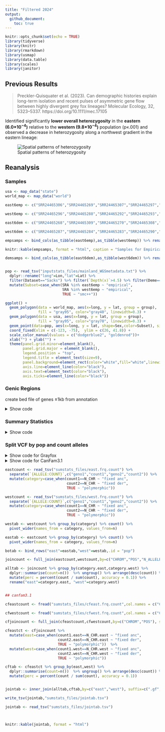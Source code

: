 ```yaml
---
title: "Filtered 2024"
output: 
  github_document:
    toc: true
---
```


```r
knitr::opts_chunk$set(echo = TRUE)
library(tidyverse)
library(knitr)
library(rmarkdown)
library(usmap)
library(data.table)
library(scales)
library(janitor)
```

## Previous Results
 
>Preckler-Quisquater et al. (2023). Can demographic histories explain long-term isolation and recent pulses of asymmetric gene flow between highly divergent grey fox lineages? Molecular Ecology, 32, 5323–5337. https://doi.org/10.1111/mec.17105

Identified significantly **lower overall heterozygosity** in the **eastern (6.0×10<sup>−4</sup>)** relative to the **western (9.8×10<sup>−4</sup>)** population (p«.001) and observed a decrease in heterozygosity along a northwest gradient in the eastern lineage:

![Spatial patterns of heterozygosity](https://onlinelibrary.wiley.com/cms/asset/95887713-c8e0-4754-a42f-c3f0aeedb70a/mec17105-fig-0006-m.jpg)

## Reanalysis

### Samples 
```r

usa <- map_data("state")
world_map <- map_data("world")

east6emp <- c("SRR24465306","SRR24465269","SRR24465307","SRR24465297","SRR24465272","SRR24465305")

west6emp <- c("SRR24465296","SRR24465288","SRR24465292","SRR24465293","SRR24465285","SRR24465294")

east6dem <- c("SRR24465268","SRR24465309","SRR24465270","SRR24465308","SRR24465271","SRR24465304")

west6dem <- c("SRR24465287","SRR24465284","SRR24465283","SRR24465290","SRR24465289","SRR24465291")

empsamps <- bind_cols(as_tibble(east6emp),as_tibble(west6emp)) %>% rename("East"="value...1", "West"="value...2")

knitr::kable(empsamps, format = "html", caption = "Samples for Empirical Analysis")

demsamps <- bind_cols(as_tibble(east6dem),as_tibble(west6dem)) %>% rename("East"="value...1", "West"="value...2")


pop <- read_tsv("inputstats_files/mainland_WGSmetadata.txt") %>% 
  dplyr::rename("long"=Lon,"lat"=Lat) %>% 
  filter(Dataset=="Sacks") %>% filter(`Depth(x)`>4.5) %>% filter(Deme=="pure") %>% 
  mutate(Subset=case_when(SRA %in% east6emp ~ "empirical",
                          SRA %in% west6emp ~ "empirical",
                          TRUE ~ "smc++"))

ggplot() +
  geom_polygon(data = world_map, aes(x=long, y = lat, group = group), 
               fill = "gray95", color="gray40", linewidth=0.3) + 
  geom_polygon(data = usa, aes(x=long, y = lat, group = group), 
               fill = "gray95", color="gray70", linewidth=0.3) + 
  geom_point(data=pop, aes(x=long, y = lat, shape=Sex,color=Subset), size=3) +
  coord_fixed(xlim = c(-123, -75),  ylim = c(26, 41.8)) +
  scale_color_manual(values = c("dodgerblue2", "goldenrod"))+
  xlab("") + ylab("") +
  theme(panel.grid.minor=element_blank(),
        panel.grid.major = element_blank(),
        legend.position = "top",
        legend.title = element_text(size=9),
        panel.background=element_rect(color="white",fill="white",linewidth = 0.5),
        axis.line=element_line(color="black"),
        axis.text=element_text(color="black"),
        axis.ticks=element_line(color="black")) 
```

### Genic Regions

create bed file of genes ±1kb from annotation

<details>
<summary>Show code</summary>
<br>
```r


##Canfam3.1 annotation

chroms <- read_tsv("sumstats_files/canfamchrom.txt")

cfgenes <- read_tsv("sumstats_files/canFam3.1_ensembleGenes", col_names = T) %>% 
  left_join(chroms, by=c("chrom"="Chromosome")) %>% 
  filter(str_detect(chrom, "chr\\d")) %>%  
  mutate(newstart=txStart-1000, newend=txEnd+1000) %>% 
  mutate(start=case_when(newstart<0 ~ 1, TRUE ~ newstart)) %>%
  mutate(end=case_when(newend>as.numeric(Size) ~ as.numeric(Size), TRUE ~ newend)) %>%
  select(chrom,start,end)

mergecf <- bed_merge(cfgenes)

mergecf %>% write_tsv("sumstats_files/cfgenes1kb.bed", col_names = F)


#Grayfox liftover annotation

galba <- fread("sumstats_files/galba.gtf.gz")

chroms <- read_tsv("inputstats_files/grayfox_renameChroms_number.txt", col_names = c("scaf","chrom")) %>% 
  separate(scaf, remove=F, c(NA,NA,NA,NA,NA,"length"))

gfgenes <- galba %>% left_join(chroms,by=c("V1"="scaf")) %>% na.omit() %>%
  mutate(newstart=V4-1000, newend=V5+1000) %>% 
  mutate(start=case_when(newstart<0 ~ 1, TRUE ~ newstart)) %>%
  mutate(end=case_when(newend>as.numeric(length) ~ as.numeric(length), TRUE ~ newend)) %>%
  select(chrom,start,end)

mergegf <- bed_merge(gfgenes)

mergegf %>% write_tsv("sumstats_files/gfgenes1kb.bed", col_names = F)

```
</details>





### Summary Statistics 
<details>
<summary>Show code</summary>
<br>
```bash
#!/bin/sh
#SBATCH --job-name=varpi10kb
#SBATCH --output=/scratch1/marjanak/varpi10kb.out
#SBATCH --error=/scratch1/marjanak/varpi10kb.err
#SBATCH --partition=qcb
#SBATCH --time=30:00:00
#SBATCH --ntasks=1
#SBATCH --cpus-per-task=4
#SBATCH --mem-per-cpu=8000MB
#SBATCH --mail-type=END,FAIL # notifications for job done & fail
#SBATCH --mail-user=marjanak@usc.edu

module load vcftools
module load bcftools

vcftools --gzvcf /project/jazlynmo_738/DataRepository/Canids/Variants/GrayFox/Mainland/grayfox_filtered.renameChroms.Mainland.drop295.ACgr25_DPgr165lt500.vcf.gz --keep east6.txt --exclude-bed gfgenes1kb.bed --window-pi 10000 --out gf_east6_pi_10kb.out

vcftools --gzvcf /project/jazlynmo_738/DataRepository/Canids/Variants/GrayFox/Mainland/Canfam3.1_filtered.renameChroms.Mainland.drop295.ACgr25_DPgr165lt500.vcf.gz --keep east6.txt --exclude-bed cfgenes1kb.bed --window-pi 10000 --out cf_east6_pi_10kb.out

vcftools --gzvcf /project/jazlynmo_738/DataRepository/Canids/Variants/GrayFox/Mainland/grayfox_filtered.renameChroms.Mainland.drop295.ACgr25_DPgr165lt500.vcf.gz --keep west6.txt --exclude-bed gfgenes1kb.bed --window-pi 10000 --out gf_west6_pi_10kb.out

vcftools --gzvcf /project/jazlynmo_738/DataRepository/Canids/Variants/GrayFox/Mainland/Canfam3.1_filtered.renameChroms.Mainland.drop295.ACgr25_DPgr165lt500.vcf.gz --keep west6.txt --exclude-bed cfgenes1kb.bed --window-pi 10000 --out cf_west6_pi_10kb.out

vcftools --gzvcf /project/jazlynmo_738/DataRepository/Canids/Variants/GrayFox/Mainland/grayfox_filtered.renameChroms.Mainland.drop295.ACgr25_DPgr165lt500.vcf.gz --keep empirical.txt --exclude-bed gfgenes1kb.bed --het --out grayfox.het

vcftools --gzvcf /project/jazlynmo_738/DataRepository/Canids/Variants/GrayFox/Mainland/Canfam3.1_filtered.renameChroms.Mainland.drop295.ACgr25_DPgr165lt500.vcf.gz --keep empirical.txt --exclude-bed cfgenes1kb.bed --het --out canfam31.het

bcftools stats -S empirical.txt -T ^gfgenes1kb.bed /project/jazlynmo_738/DataRepository/Canids/Variants/GrayFox/Mainland/grayfox_filtered.renameChroms.Mainland.drop295.ACgr25_DPgr165lt500.vcf.gz > grayfox.seg

bcftools stats -S empirical.txt -T ^cfgenes1kb.bed /project/jazlynmo_738/DataRepository/Canids/Variants/GrayFox/Mainland/Canfam3.1_filtered.renameChroms.Mainland.drop295.ACgr25_DPgr165lt500.vcf.gz > canfam31.seg



```
</details>


### Split VCF by pop and count alleles 
<details>
<summary>Show code for Grayfox</summary>
<br>
```bash
#!/bin/sh
#SBATCH --job-name=sepvcf
#SBATCH --output=/scratch1/marjanak/sepvcf.out
#SBATCH --error=/scratch1/marjanak/sepvcf.err
#SBATCH --partition=qcb
#SBATCH --time=10:00:00
#SBATCH --ntasks=1
#SBATCH --cpus-per-task=4
#SBATCH --mem-per-cpu=8000MB
#SBATCH --mail-type=END,FAIL # notifications for job done & fail
#SBATCH --mail-user=marjanak@usc.edu

module load bcftools

bcftools view -Oz -S west6.txt /project/jazlynmo_738/DataRepository/Canids/Variants/GrayFox/Mainland/grayfox_filtered.renameChroms.Mainland.drop295.ACgr25_DPgr165lt500.vcf.gz > west6.vcf.gz

bcftools view -Oz -S east6.txt /project/jazlynmo_738/DataRepository/Canids/Variants/GrayFox/Mainland/grayfox_filtered.renameChroms.Mainland.drop295.ACgr25_DPgr165lt500.vcf.gz > east6.vcf.gz

bcftools index -t west6.vcf.gz

bcftools index -t east6.vcf.gz

vcftools --gzvcf east6.vcf.gz --counts --exclude-bed gfgenes1kb.bed

vcftools --gzvcf west6.vcf.gz --counts --exclude-bed gfgenes1kb.bed
```
</details>



<details>
<summary>Show code for CanFam3.1</summary>
<br>
```bash
#!/bin/sh
#SBATCH --job-name=cfsepvcf
#SBATCH --output=/scratch1/marjanak/cfsepvcf.out
#SBATCH --error=/scratch1/marjanak/cfsepvcf.err
#SBATCH --partition=qcb
#SBATCH --time=10:00:00
#SBATCH --ntasks=1
#SBATCH --cpus-per-task=4
#SBATCH --mem-per-cpu=8000MB
#SBATCH --mail-type=END,FAIL # notifications for job done & fail
#SBATCH --mail-user=marjanak@usc.edu

module load bcftools
module load vcftools

bcftools view -Oz -S west6.txt /project/jazlynmo_738/DataRepository/Canids/Variants/GrayFox/Mainland/Canfam3.1_filtered.renameChroms.Mainland.drop295.ACgr25_DPgr165lt500.vcf.gz > cfwest6.vcf.gz

bcftools view -Oz -S east6.txt /project/jazlynmo_738/DataRepository/Canids/Variants/GrayFox/Mainland/Canfam3.1_filtered.renameChroms.Mainland.drop295.ACgr25_DPgr165lt500.vcf.gz > cfeast6.vcf.gz

bcftools index -t cfwest6.vcf.gz

bcftools index -t cfeast6.vcf.gz

vcftools --gzvcf cfeast6.vcf.gz --counts --exclude-bed cfgenes1kb.bed --out cfeast

vcftools --gzvcf cfwest6.vcf.gz --counts --exclude-bed cfgenes1kb.bed --out cfwest


```
</details>




```r
eastcount <- read_tsv("sumstats_files/east.frq.count") %>% 
  separate(`{ALLELE:COUNT}`,c("geno1","count1","geno2","count2")) %>%
  mutate(category=case_when(count1==N_CHR ~ "fixed anc",
                            count2==N_CHR ~ "fixed der",
                            TRUE ~ "polymorphic"))

westcount <- read_tsv("sumstats_files/west.frq.count") %>% 
  separate(`{ALLELE:COUNT}`,c("geno1","count1","geno2","count2")) %>%
  mutate(category=case_when(count1==N_CHR ~ "fixed anc",
                            count2==N_CHR ~ "fixed der",
                            TRUE ~ "polymorphic"))

westab <- westcount %>% group_by(category) %>% count() %>% 
  pivot_wider(names_from = category, values_from=n)

eastab <- eastcount %>% group_by(category) %>% count() %>% 
  pivot_wider(names_from = category, values_from=n)

botab <- bind_rows("east"=eastab,"west"=westab,.id = "pop")

joincount <- full_join(eastcount,westcount,by=c("CHROM","POS","N_ALLELES","geno1","geno2"), suffix=c(".east",".west") )

alltab <- joincount %>% group_by(category.east,category.west) %>% 
  dplyr::summarise(count=n())  %>% ungroup() %>% arrange(desc(count)) %>% 
  mutate(perc = percent(count / sum(count), accuracy = 0.1)) %>% 
  rename("east"=category.east, "west"=category.west)


## canfam3.1

cfeastcount <- fread("sumstats_files/cfeast.frq.count",col.names = c("CHROM","POS","N_ALLELES","N_CHR","allele1","count1","allele2","count2"))

cfwestcount <- fread("sumstats_files/cfwest.frq.count",col.names = c("CHROM","POS","N_ALLELES","N_CHR","allele1","count1","allele2","count2"))

cfjoincount <- full_join(cfeastcount,cfwestcount,by=c("CHROM","POS"), suffix=c(".east",".west") )

cfeastct <- cfjoincount %>% 
  mutate(east=case_when(count1.east==N_CHR.east ~ "fixed anc",
                        count2.east==N_CHR.east ~ "fixed der",
                        TRUE ~ "polymorphic"))  %>% 
  mutate(west=case_when(count1.west==N_CHR.west ~ "fixed anc",
                        count2.west==N_CHR.west ~ "fixed der",
                        TRUE ~ "polymorphic"))

cftab <- cfeastct %>% group_by(east,west) %>% 
  dplyr::summarise(count=n())  %>% ungroup() %>% arrange(desc(count)) %>% 
  mutate(perc = percent(count / sum(count), accuracy = 0.1))


jointab <- inner_join(alltab,cftab,by=c("east","west"), suffix=c(".gf",".cf") ) %>% adorn_totals()

write_tsv(jointab,"sumstats_files/jointab.tsv")
```


```r

jointab <- read_tsv("sumstats_files/jointab.tsv")



knitr::kable(jointab, format = "html")

```